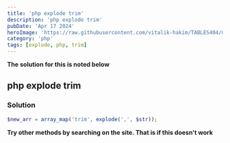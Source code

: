 ---
title: 'php explode trim'
description: 'php explode trim'
pubDate: 'Apr 17 2024'
heroImage: 'https://raw.githubusercontent.com/vitalik-hakim/TABLES404/main/error_b/php.png'
category: 'php'
tags: [explode, php, trim]
---

**The solution for this is noted below**

## php explode trim

### Solution

```php
$new_arr = array_map('trim', explode(',', $str));
```
**Try other methods by searching on the site. That is if this doesn't work**
